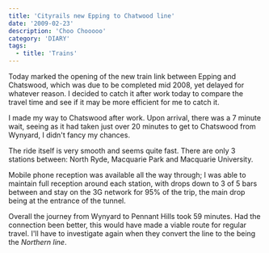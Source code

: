 ```yaml
---
title: 'Cityrails new Epping to Chatwood line'
date: '2009-02-23'
description: 'Choo Chooooo'
category: 'DIARY'
tags:
  - title: 'Trains'
---
```


Today marked the opening of the new train link between Epping and Chatswood, which was due to be completed mid 2008, yet delayed for whatever reason. I decided to catch it after work today to compare the travel time and see if it may be more efficient for me to catch it.

I made my way to Chatswood after work. Upon arrival, there was a 7 minute wait, seeing as it had taken just over 20 minutes to get to Chatswood from Wynyard, I didn't fancy my chances.

The ride itself is very smooth and seems quite fast. There are only 3 stations between: North Ryde, Macquarie Park and Macquarie University.

Mobile phone reception was available all the way through; I was able to maintain full reception around each station, with drops down to 3 of 5 bars between and stay on the 3G network for 95% of the trip, the main drop being at the entrance of the tunnel.

Overall the journey from Wynyard to Pennant Hills took 59 minutes. Had the connection been better, this would have made a viable route for regular travel. I'll have to investigate again when they convert the line to the being the <em>Northern line</em>.
